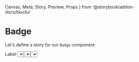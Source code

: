   Canvas,
  Meta,
  Story,
  Preview,
  Props
} from '@storybook/addon-docs/blocks'


<Meta title="Select" component={Select} />

# Badge

Let's define a story for our `Badge` component:

<Story name="default">
  <Flex css={{ alignItems: 'center', gap: '$3' }}>
    <Box as="label" htmlFor="vegetable">
      Label
    </Box>
    <Select
      id="vegetable"
      name="vegetable"
      label="Vegetable"
      options={[
        { label: 'Marrow', value: 'marrow' },
        { label: 'Potato', value: 'potato' },
        { label: 'Carrot', value: 'carrot' }
      ]}
    />
  </Flex>
</Story>

We can drop it in a `Canvas` to get a code snippet:

<Canvas>
  <Story name="negative">
    <Select
      name="test"
      label="Hello"
      options={[{ label: 'hello', value: 'sdgiub' }]}
    />
  </Story>
  <Story name="sdfd">
    <Select
      name="vegetable"
      label="Vegetable"
      options={[
        { label: 'Marrow', value: 'marrow' },
        { label: 'Potato', value: 'potato' },
        { label: 'Carrot', value: 'carrot' }
      ]}
      placeholder="Please select a vegetable"
    />
  </Story>
</Canvas>

<Props of={Select} />
